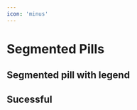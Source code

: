 ```yaml
---
icon: 'minus'
---
```



# Segmented Pills

## Segmented pill with legend

<Wrapper>
  <Pill showLegend>
    <PillSegment title={'Passed tests'} value={4} themedColor={'grey'} />
    <PillSegment title={'Failed tests'} value={2} themedColor={'danger'} />
    <PillSegment
      title={'Pending tests'}
      value={1}
      themedColor={'lighterGrey'}
    />
  </Pill>
</Wrapper>

## Sucessful

<Wrapper>
  <Pill showLegend>
    <PillSegment title={'Passed tests'} value={10} themedColor={'success'} />
    <PillSegment title={'Failed tests'} value={0} themedColor={'danger'} />
    <PillSegment
      title={'Pending tests'}
      value={0}
      themedColor={'lighterGrey'}
    />
  </Pill>
</Wrapper>

